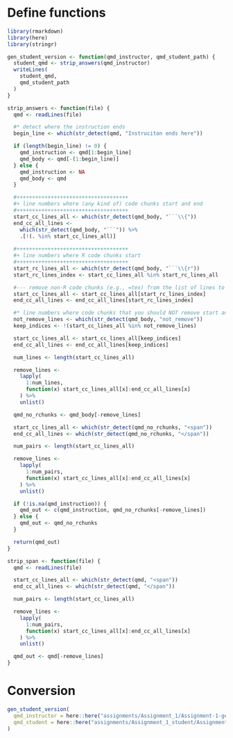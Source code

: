 # Define functions

```r
library(rmarkdown)
library(here)
library(stringr)

gen_student_version <- function(qmd_instructor, qmd_student_path) {
  student_qmd <- strip_answers(qmd_instructor)
  writeLines(
    student_qmd,
    qmd_student_path
  )
}

strip_answers <- function(file) {
  qmd <- readLines(file)

  #* detect where the instruction ends
  begin_line <- which(str_detect(qmd, "Instruciton ends here"))

  if (length(begin_line) != 0) {
    qmd_instruction <- qmd[1:begin_line]
    qmd_body <- qmd[-(1:begin_line)]
  } else {
    qmd_instruction <- NA
    qmd_body <- qmd
  }

  #++++++++++++++++++++++++++++++++++++
  #+ line numbers where (any kind of) code chunks start and end
  #++++++++++++++++++++++++++++++++++++
  start_cc_lines_all <- which(str_detect(qmd_body, "```\\{"))
  end_cc_all_lines <-
    which(str_detect(qmd_body, "```")) %>%
    .[!(. %in% start_cc_lines_all)]
  
  #++++++++++++++++++++++++++++++++++++
  #+ line numbers where R code chunks start
  #++++++++++++++++++++++++++++++++++++
  start_rc_lines_all <- which(str_detect(qmd_body, "```\\{r"))
  start_rc_lines_index <- start_cc_lines_all %in% start_rc_lines_all

  #--- remove non-R code chunks (e.g., =tex) from the list of lines to remove ---#
  start_cc_lines_all <- start_cc_lines_all[start_rc_lines_index]
  end_cc_all_lines <- end_cc_all_lines[start_rc_lines_index]

  #* line numbers where code chunks that you should NOT remove start and end
  not_remove_lines <- which(str_detect(qmd_body, "not_remove"))
  keep_indices <- !(start_cc_lines_all %in% not_remove_lines)

  start_cc_lines_all <- start_cc_lines_all[keep_indices]
  end_cc_all_lines <- end_cc_all_lines[keep_indices]

  num_lines <- length(start_cc_lines_all)

  remove_lines <-
    lapply(
      1:num_lines,
      function(x) start_cc_lines_all[x]:end_cc_all_lines[x]
    ) %>%
    unlist()

  qmd_no_rchunks <- qmd_body[-remove_lines]

  start_cc_lines_all <- which(str_detect(qmd_no_rchunks, "<span"))
  end_cc_all_lines <- which(str_detect(qmd_no_rchunks, "</span"))

  num_pairs <- length(start_cc_lines_all)

  remove_lines <-
    lapply(
      1:num_pairs,
      function(x) start_cc_lines_all[x]:end_cc_all_lines[x]
    ) %>%
    unlist()

  if (!is.na(qmd_instruction)) {
    qmd_out <- c(qmd_instruction, qmd_no_rchunks[-remove_lines])
  } else {
    qmd_out <- qmd_no_rchunks
  }

  return(qmd_out)
}

strip_span <- function(file) {
  qmd <- readLines(file)

  start_cc_lines_all <- which(str_detect(qmd, "<span"))
  end_cc_all_lines <- which(str_detect(qmd, "</span"))

  num_pairs <- length(start_cc_lines_all)

  remove_lines <-
    lapply(
      1:num_pairs,
      function(x) start_cc_lines_all[x]:end_cc_all_lines[x]
    ) %>%
    unlist()

  qmd_out <- qmd[-remove_lines]
}
```



# Conversion

```r
gen_student_version(
  qmd_instructor = here::here("assignments/Assignment_1/Assignment-1-gen.qmd"), 
  qmd_student = here::here("assignments/Assignment_1_student/Assignment-1-student.qmd")
)
```


